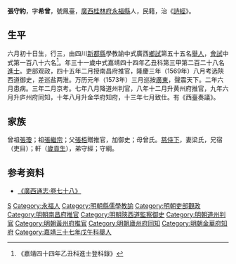 {{Otheruses|other=名为張守約的其他人物|張守約}}
{{明清人物信息框
| 姓名 = 張守約
| 原名 =
| 圖片名稱= 
| 圖片大小 =
| 圖片說明 = 
| 最高職務 = 金华府知府
| 國家 = 大明 
| 爵位 =
| 籍貫 = [[廣西|廣西]][[桂林府|桂林府]][[永福縣|永福縣]]
| 族裔 = 
| 字號 = 
| 諡號 =
| 出生日期 = 乙未六月初十日
| 出生地點 =
| 逝世日期 = 卒年不詳 
| 逝世地點 =
| 墓葬 =
| 配偶 = 配梁氏，封孺人
| 親屬 = （子）张素藴（举人）、张素养（贡生）
| 出身 =
* 嘉靖三十七年戊午科舉人
* 嘉靖四十四年乙丑科同進士出身
| 經歷 =
| 著作 = 
}}
'''張守約'''{{BD|1535年||？年||}}，字'''希曾'''，號鳳臺，[[廣西|廣西]][[桂林府|桂林府]][[永福縣|永福縣]]人，民籍，治《[[詩經|詩經]]》。

== 生平 ==
六月初十日生，行三，由四川[[新都縣|新都縣]]學教諭中式廣西[[鄉試|鄉試]]第五十五名[[舉人|舉人]]，[[會試|會試]]中式第一百八十六名<ref>《嘉靖四十四年乙丑科進士登科錄》</ref>。年三十一歲中式嘉靖四十四年乙丑科第三甲第二百二十八名[[進士|進士]]。吏部观政，四十五年二月授南昌府推官，隆慶三年（1569年）八月考选陝西道御史，差巡盐两淮。万历元年（1573年）三月巡按[[廣東|廣東]]，聲震天下。二年六月患病。三年二月京考。七年八月降道州判官，八年十二月升黄州府推官，九年六月升庐州府同知，十年八月升金华府知府，十三年七月致仕。有《西臺奏議》。

== 家族 ==
曾祖[[張瓊|張瓊]]；祖[[張繼宗|張繼宗]]；父[[張栢|張栢]]贈推官，加御史；母曾氏。[[慈侍下|慈侍下]]，妻梁氏，兄宿（吏目）；軒（[[歲貢生|歲貢生]]），弟守經；守綱。

== 参考资料 ==
{{reflist}}
* [http://archive.org/stream/06042739.cn#page/n34/mode/2up 《廣西通志‧卷七十八》]

{{嘉靖四十四年乙丑科殿试金榜}}

{{Authority control}}

{{DEFAULTSORT:}}
[[Category:張姓|S]]
[[Category:永福人|Category:永福人]]
[[Category:明朝縣儒學教諭|Category:明朝縣儒學教諭]]
[[Category:明朝吏部觀政|Category:明朝吏部觀政]]
[[Category:明朝南昌府推官|Category:明朝南昌府推官]]
[[Category:明朝陝西道監察御史|Category:明朝陝西道監察御史]]
[[Category:明朝道州判官|Category:明朝道州判官]]
[[Category:明朝黃州府推官|Category:明朝黃州府推官]]
[[Category:明朝廬州府同知|Category:明朝廬州府同知]]
[[Category:明朝金華府知府|Category:明朝金華府知府]]
[[Category:嘉靖三十七年戊午科舉人|Category:嘉靖三十七年戊午科舉人]]


{{明朝人物小作品}}
